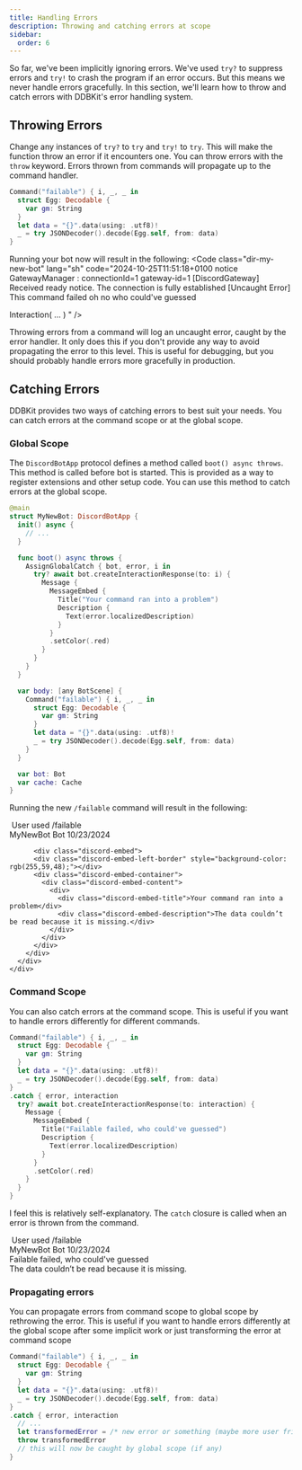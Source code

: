 ```yaml
---
title: Handling Errors
description: Throwing and catching errors at scope
sidebar:
  order: 6
---
```


So far, we've been implicitly ignoring errors. We've used `try?` to suppress errors and `try!` to crash the program if an error occurs. But this means we never handle errors gracefully. In this section, we'll learn how to throw and catch errors with DDBKit's error handling system.

## Throwing Errors
Change any instances of `try?` to `try` and `try!` to `try`. This will make the function throw an error if it encounters one. You can throw errors with the `throw` keyword. Errors thrown from commands will propagate up to the command handler.

```swift
Command("failable") { i, _, _ in
  struct Egg: Decodable {
    var gm: String
  }
  let data = "{}".data(using: .utf8)!
  _ = try JSONDecoder().decode(Egg.self, from: data)
}
```
Running your bot now will result in the following:
<Code class="dir-my-new-bot" lang="sh" code="2024-10-25T11:51:18+0100 notice GatewayManager : connectionId=1 gateway-id=1 [DiscordGateway] Received ready notice. The connection is fully established
[Uncaught Error] This command failed oh no who could've guessed

Interaction( ... )
" />

Throwing errors from a command will log an uncaught error, caught by the error handler. It only does this if you don't provide any way to avoid propagating the error to this level. This is useful for debugging, but you should probably handle errors more gracefully in production.

## Catching Errors
DDBKit provides two ways of catching errors to best suit your needs. You can catch errors at the command scope or at the  global scope.

### Global Scope
The `DiscordBotApp` protocol defines a method called `boot() async throws`. This method is called before bot is started. This is provided as a way to register extensions and other setup code. You can use this method to catch errors at the global scope.

```swift
@main
struct MyNewBot: DiscordBotApp {
  init() async {
    // ...
  }

  func boot() async throws {
    AssignGlobalCatch { bot, error, i in
      try? await bot.createInteractionResponse(to: i) {
        Message {
          MessageEmbed {
            Title("Your command ran into a problem")
            Description {
              Text(error.localizedDescription)
            }
          }
          .setColor(.red)
        }
      }
    }
  }

  var body: [any BotScene] {
    Command("failable") { i, _, _ in
      struct Egg: Decodable {
        var gm: String
      }
      let data = "{}".data(using: .utf8)!
      _ = try JSONDecoder().decode(Egg.self, from: data)
    }
  }

  var bot: Bot
  var cache: Cache
}
```
Running the new <code type="cmd">/failable</code> command will result in the following:

<div class="discord-messages">
  <div class="discord-message">
      <div class="discord-interaction">
        <img class="discord-interaction-author-avatar" src="https://cdn.discordapp.com/embed/avatars/0.png" alt=""></img>
        <span class="discord-author-info discord-interaction-author-info">
          <span class="discord-author-username">User</span>
        </span>
        <span class="discord-interaction-command"> used <span class="discord-interaction-command-name"> /failable</span></span>
      </div>
      <div class="discord-message-content">
        <div class="discord-author-avatar">
          <img src="https://cdn.discordapp.com/embed/avatars/2.png" alt=""></img>
        </div>
        <div class="discord-message-body">
          <div>
            <span class="discord-author-info">
              <span class="discord-author-username">MyNewBot</span>
              <span class="discord-author-bot-tag"> Bot </span>
            </span>
            <span class="discord-message-timestamp">10/23/2024</span>
          </div>

          <div class="discord-embed">
          <div class="discord-embed-left-border" style="background-color: rgb(255,59,48);"></div>
          <div class="discord-embed-container">
            <div class="discord-embed-content">
              <div>
                <div class="discord-embed-title">Your command ran into a problem</div>
                <div class="discord-embed-description">The data couldn’t be read because it is missing.</div>
              </div>
            </div>
          </div>
        </div>
      </div>
    </div>
  </div>
</div>

### Command Scope
You can also catch errors at the command scope. This is useful if you want to handle errors differently for different commands.

```swift
Command("failable") { i, _, _ in
  struct Egg: Decodable {
    var gm: String
  }
  let data = "{}".data(using: .utf8)!
  _ = try JSONDecoder().decode(Egg.self, from: data)
}
.catch { error, interaction
  try? await bot.createInteractionResponse(to: interaction) {
    Message {
      MessageEmbed {
        Title("Failable failed, who could've guessed")
        Description {
          Text(error.localizedDescription)
        }
      }
      .setColor(.red)
    }
  }
}
```

I feel this is relatively self-explanatory. The `catch` closure is called when an error is thrown from the command.

<div class="discord-messages">
  <div class="discord-message">
    <div class="discord-interaction">
      <img class="discord-interaction-author-avatar" src="https://cdn.discordapp.com/embed/avatars/0.png" alt=""></img>
      <span class="discord-author-info discord-interaction-author-info">
        <span class="discord-author-username">User</span>
      </span>
      <span class="discord-interaction-command"> used <span class="discord-interaction-command-name"> /failable</span></span>
    </div>
    <div class="discord-message-content">
      <div class="discord-author-avatar">
        <img src="https://cdn.discordapp.com/embed/avatars/2.png" alt=""></img>
      </div>
      <div class="discord-message-body">
        <div>
          <span class="discord-author-info">
            <span class="discord-author-username">MyNewBot</span>
            <span class="discord-author-bot-tag"> Bot </span>
          </span>
          <span class="discord-message-timestamp">10/23/2024</span>
        </div>
        <div class="discord-embed">
          <div class="discord-embed-left-border" style="background-color: rgb(255,59,48);"></div>
          <div class="discord-embed-container">
            <div class="discord-embed-content">
              <div>
                <div class="discord-embed-title">Failable failed, who could've guessed</div>
                <div class="discord-embed-description">The data couldn’t be read because it is missing.</div>
              </div>
            </div>
          </div>
        </div>
      </div>
    </div>
  </div>
</div>

### Propagating errors
You can propagate errors from command scope to global scope by rethrowing the error. 
This is useful if you want to handle errors differently at the global scope after some implicit work or just transforming the error at command scope

```swift
Command("failable") { i, _, _ in
  struct Egg: Decodable {
    var gm: String
  }
  let data = "{}".data(using: .utf8)!
  _ = try JSONDecoder().decode(Egg.self, from: data)
}
.catch { error, interaction
  // ...
  let transformedError = /* new error or something (maybe more user friendly? who knows) */
  throw transformedError
  // this will now be caught by global scope (if any)
}
```